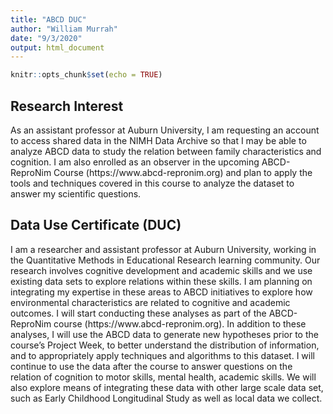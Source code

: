 ```yaml
---
title: "ABCD DUC"
author: "William Murrah"
date: "9/3/2020"
output: html_document
---
```


```r
knitr::opts_chunk$set(echo = TRUE)
```

## Research Interest

As an assistant professor at Auburn University, I am requesting an account to access shared data in the NIMH Data Archive so that I may be able to analyze ABCD data to study the relation between family characteristics and cognition. I am also enrolled as an observer in the upcoming ABCD-ReproNim Course (https://www.abcd-repronim.org) and plan to apply the tools and techniques covered in this course to analyze the dataset to answer my scientific questions.


## Data Use Certificate (DUC)

I am a researcher and assistant professor at Auburn  University, working in the Quantitative Methods in Educational Research learning community. Our research involves cognitive development and academic skills and we use existing data sets to explore relations within these skills. I am planning on integrating my expertise in these areas to ABCD initiatives to explore how environmental characteristics are related to cognitive and academic outcomes.
I will start conducting these analyses as part of the ABCD-ReproNim course (https://www.abcd-repronim.org). In addition to these analyses, I will use the ABCD data to generate new hypotheses prior to the course’s Project Week, to better understand the distribution of information, and to appropriately apply techniques and algorithms to this dataset. I will continue to use the data after the course to answer questions on the relation of cognition to motor skills, mental health, academic skills. We will also explore means of integrating these data with other large scale data set, such as Early Childhood Longitudinal Study as well as local data we collect.

